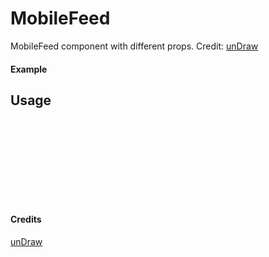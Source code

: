 
<Meta of={MobileFeed} title="unDraw/MobileFeed" />

# MobileFeed

MobileFeed component with different props.
Credit: [unDraw](https://undraw.co/illustrations)

#### Example

<Canvas of={MobileFeed.Primary} />

## Usage

```ts
import { MobileFeed } from "yadl-ui";

const Example = () => {
  return (
      <MobileFeed />
  );
};

export default Example;
```

#### Credits
[unDraw](https://undraw.co/illustrations)
